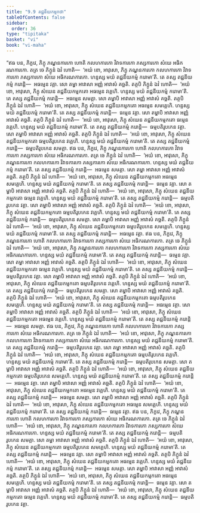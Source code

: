 ```yaml
---
title: "9.9 តជ្ជនីយកម្មកថា"
tableOfContents: false
sidebar:
  order: 36
type: "tipitaka"
basket: "vi"
book: "vi-maha"
---
```



<DynamicBreadcrumb />

<Division number="407" book="vi-maha">

<Paragraph number="1841" book="vi-maha">
“ឥធ បន, ភិក្ខវេ, ភិក្ខុ ភណ្ឌនការកោ ហោតិ កលហការកោ វិវាទការកោ ភស្សការកោ សំឃេ អធិករណការកោ. តត្រ ចេ ភិក្ខូនំ ឯវំ ហោតិ—  ‘អយំ ខោ, អាវុសោ, ភិក្ខុ ភណ្ឌនការកោ កលហការកោ វិវាទការកោ ភស្សការកោ សំឃេ អធិករណការកោ. ហន្ទស្ស មយំ តជ្ជនីយកម្មំ ករោមា’តិ. តេ តស្ស តជ្ជនីយកម្មំ ករោន្តិ—  អធម្មេន វគ្គា. សោ តម្ហា អាវាសា អញ្ញំ អាវាសំ គច្ឆតិ. តត្ថបិ ភិក្ខូនំ ឯវំ ហោតិ—  ‘អយំ ខោ, អាវុសោ, ភិក្ខុ សំឃេន តជ្ជនីយកម្មកតោ អធម្មេន វគ្គេហិ. ហន្ទស្ស មយំ តជ្ជនីយកម្មំ ករោមា’តិ. តេ តស្ស តជ្ជនីយកម្មំ ករោន្តិ—  អធម្មេន សមគ្គា. សោ តម្ហាបិ អាវាសា អញ្ញំ អាវាសំ គច្ឆតិ. តត្ថបិ ភិក្ខូនំ ឯវំ ហោតិ—  ‘អយំ ខោ, អាវុសោ, ភិក្ខុ សំឃេន តជ្ជនីយកម្មកតោ អធម្មេន សមគ្គេហិ. ហន្ទស្ស មយំ តជ្ជនីយកម្មំ ករោមា’តិ. តេ តស្ស តជ្ជនីយកម្មំ ករោន្តិ—  ធម្មេន វគ្គា. សោ តម្ហាបិ អាវាសា អញ្ញំ អាវាសំ គច្ឆតិ. តត្ថបិ ភិក្ខូនំ ឯវំ ហោតិ—  ‘អយំ ខោ, អាវុសោ, ភិក្ខុ សំឃេន តជ្ជនីយកម្មកតោ ធម្មេន វគ្គេហិ. ហន្ទស្ស មយំ តជ្ជនីយកម្មំ ករោមា’តិ. តេ តស្ស តជ្ជនីយកម្មំ ករោន្តិ—  ធម្មបតិរូបកេន វគ្គា. សោ តម្ហាបិ អាវាសា អញ្ញំ អាវាសំ គច្ឆតិ. តត្ថបិ ភិក្ខូនំ ឯវំ ហោតិ—  ‘អយំ ខោ, អាវុសោ, ភិក្ខុ សំឃេន តជ្ជនីយកម្មកតោ ធម្មបតិរូបកេន វគ្គេហិ. ហន្ទស្ស មយំ តជ្ជនីយកម្មំ ករោមា’តិ. តេ តស្ស តជ្ជនីយកម្មំ ករោន្តិ—  ធម្មបតិរូបកេន សមគ្គា.
</Paragraph>

</Division>
<Division number="408" book="vi-maha">

<Paragraph number="1842" book="vi-maha">
ឥធ បន, ភិក្ខវេ, ភិក្ខុ ភណ្ឌនការកោ ហោតិ កលហការកោ វិវាទការកោ ភស្សការកោ សំឃេ អធិករណការកោ. តត្រ ចេ ភិក្ខូនំ ឯវំ ហោតិ—  ‘អយំ ខោ, អាវុសោ, ភិក្ខុ ភណ្ឌនការកោ កលហការកោ វិវាទការកោ ភស្សការកោ សំឃេ អធិករណការកោ. ហន្ទស្ស មយំ តជ្ជនីយកម្មំ ករោមា’តិ. តេ តស្ស តជ្ជនីយកម្មំ ករោន្តិ—  អធម្មេន សមគ្គា. សោ តម្ហា អាវាសា អញ្ញំ អាវាសំ គច្ឆតិ. តត្ថបិ ភិក្ខូនំ ឯវំ ហោតិ—  ‘អយំ ខោ, អាវុសោ, ភិក្ខុ សំឃេន តជ្ជនីយកម្មកតោ អធម្មេន សមគ្គេហិ. ហន្ទស្ស មយំ តជ្ជនីយកម្មំ ករោមា’តិ. តេ តស្ស តជ្ជនីយកម្មំ ករោន្តិ—  ធម្មេន វគ្គា. សោ តម្ហាបិ អាវាសា អញ្ញំ អាវាសំ គច្ឆតិ. តត្ថបិ ភិក្ខូនំ ឯវំ ហោតិ—  ‘អយំ ខោ, អាវុសោ, ភិក្ខុ សំឃេន តជ្ជនីយកម្មកតោ ធម្មេន វគ្គេហិ. ហន្ទស្ស មយំ តជ្ជនីយកម្មំ ករោមា’តិ. តេ តស្ស តជ្ជនីយកម្មំ ករោន្តិ—  ធម្មបតិរូបកេន វគ្គា. សោ តម្ហាបិ អាវាសា អញ្ញំ អាវាសំ គច្ឆតិ. តត្ថបិ ភិក្ខូនំ ឯវំ ហោតិ—  ‘អយំ ខោ, អាវុសោ, ភិក្ខុ សំឃេន តជ្ជនីយកម្មកតោ ធម្មបតិរូបកេន វគ្គេហិ. ហន្ទស្ស មយំ តជ្ជនីយកម្មំ ករោមា’តិ. តេ តស្ស តជ្ជនីយកម្មំ ករោន្តិ—  ធម្មបតិរូបកេន សមគ្គា. សោ តម្ហាបិ អាវាសា អញ្ញំ អាវាសំ គច្ឆតិ. តត្ថបិ ភិក្ខូនំ ឯវំ ហោតិ—  ‘អយំ ខោ, អាវុសោ, ភិក្ខុ សំឃេន តជ្ជនីយកម្មកតោ ធម្មបតិរូបកេន សមគ្គេហិ. ហន្ទស្ស មយំ តជ្ជនីយកម្មំ ករោមា’តិ. តេ តស្ស តជ្ជនីយកម្មំ ករោន្តិ—  អធម្មេន វគ្គា.
</Paragraph>

</Division>
<Division number="409" book="vi-maha">

<Paragraph number="1843" book="vi-maha">
ឥធ បន, ភិក្ខវេ, ភិក្ខុ ភណ្ឌនការកោ ហោតិ កលហការកោ វិវាទការកោ ភស្សការកោ សំឃេ អធិករណការកោ. តត្រ ចេ ភិក្ខូនំ ឯវំ ហោតិ—  ‘អយំ ខោ, អាវុសោ, ភិក្ខុ ភណ្ឌនការកោ កលហការកោ វិវាទការកោ ភស្សការកោ សំឃេ អធិករណការកោ. ហន្ទស្ស មយំ តជ្ជនីយកម្មំ ករោមា’តិ. តេ តស្ស តជ្ជនីយកម្មំ ករោន្តិ—  ធម្មេន វគ្គា. សោ តម្ហា អាវាសា អញ្ញំ អាវាសំ គច្ឆតិ. តត្ថបិ ភិក្ខូនំ ឯវំ ហោតិ—  ‘អយំ ខោ, អាវុសោ, ភិក្ខុ សំឃេន តជ្ជនីយកម្មកតោ ធម្មេន វគ្គេហិ. ហន្ទស្ស មយំ តជ្ជនីយកម្មំ ករោមា’តិ. តេ តស្ស តជ្ជនីយកម្មំ ករោន្តិ—  ធម្មបតិរូបកេន វគ្គា. សោ តម្ហាបិ អាវាសា អញ្ញំ អាវាសំ គច្ឆតិ. តត្ថបិ ភិក្ខូនំ ឯវំ ហោតិ—  ‘អយំ ខោ, អាវុសោ, ភិក្ខុ សំឃេន តជ្ជនីយកម្មកតោ ធម្មបតិរូបកេន វគ្គេហិ. ហន្ទស្ស មយំ តជ្ជនីយកម្មំ ករោមា’តិ. តេ តស្ស តជ្ជនីយកម្មំ ករោន្តិ—  ធម្មបតិរូបកេន សមគ្គា. សោ តម្ហាបិ អាវាសា អញ្ញំ អាវាសំ គច្ឆតិ. តត្ថបិ ភិក្ខូនំ ឯវំ ហោតិ—  ‘អយំ ខោ, អាវុសោ, ភិក្ខុ សំឃេន តជ្ជនីយកម្មកតោ ធម្មបតិរូបកេន សមគ្គេហិ. ហន្ទស្ស មយំ តជ្ជនីយកម្មំ ករោមា’តិ. តេ តស្ស តជ្ជនីយកម្មំ ករោន្តិ—  អធម្មេន វគ្គា. សោ តម្ហាបិ អាវាសា អញ្ញំ អាវាសំ គច្ឆតិ. តត្ថបិ ភិក្ខូនំ ឯវំ ហោតិ—  ‘អយំ ខោ, អាវុសោ, ភិក្ខុ សំឃេន តជ្ជនីយកម្មកតោ អធម្មេន វគ្គេហិ. ហន្ទស្ស មយំ តជ្ជនីយកម្មំ ករោមា’តិ. តេ តស្ស តជ្ជនីយកម្មំ ករោន្តិ—  អធម្មេន សមគ្គា.
</Paragraph>

</Division>
<Division number="410" book="vi-maha">

<Paragraph number="1844" book="vi-maha">
ឥធ បន, ភិក្ខវេ, ភិក្ខុ ភណ្ឌនការកោ ហោតិ កលហការកោ វិវាទការកោ ភស្សការកោ សំឃេ អធិករណការកោ. តត្រ ចេ ភិក្ខូនំ ឯវំ ហោតិ—  ‘អយំ ខោ, អាវុសោ, ភិក្ខុ ភណ្ឌនការកោ កលហការកោ វិវាទការកោ ភស្សការកោ សំឃេ អធិករណការកោ. ហន្ទស្ស មយំ តជ្ជនីយកម្មំ ករោមា’តិ. តេ តស្ស តជ្ជនីយកម្មំ ករោន្តិ—  ធម្មបតិរូបកេន វគ្គា. សោ តម្ហា អាវាសា អញ្ញំ អាវាសំ គច្ឆតិ. តត្ថបិ ភិក្ខូនំ ឯវំ ហោតិ—  ‘អយំ ខោ, អាវុសោ, ភិក្ខុ សំឃេន តជ្ជនីយកម្មកតោ ធម្មបតិរូបកេន វគ្គេហិ. ហន្ទស្ស មយំ តជ្ជនីយកម្មំ ករោមា’តិ. តេ តស្ស តជ្ជនីយកម្មំ ករោន្តិ—  ធម្មបតិរូបកេន សមគ្គា. សោ តម្ហាបិ អាវាសា អញ្ញំ អាវាសំ គច្ឆតិ. តត្ថបិ ភិក្ខូនំ ឯវំ ហោតិ—  ‘អយំ ខោ, អាវុសោ, ភិក្ខុ សំឃេន តជ្ជនីយកម្មកតោ ធម្មបតិរូបកេន សមគ្គេហិ. ហន្ទស្ស មយំ តជ្ជនីយកម្មំ ករោមា’តិ. តេ តស្ស តជ្ជនីយកម្មំ ករោន្តិ—  អធម្មេន វគ្គា. សោ តម្ហាបិ អាវាសា អញ្ញំ អាវាសំ គច្ឆតិ. តត្ថបិ ភិក្ខូនំ ឯវំ ហោតិ—  ‘អយំ ខោ, អាវុសោ, ភិក្ខុ សំឃេន តជ្ជនីយកម្មកតោ អធម្មេន វគ្គេហិ. ហន្ទស្ស មយំ តជ្ជនីយកម្មំ ករោមា’តិ. តេ តស្ស តជ្ជនីយកម្មំ ករោន្តិ—  អធម្មេន សមគ្គា. សោ តម្ហាបិ អាវាសា អញ្ញំ អាវាសំ គច្ឆតិ. តត្ថបិ ភិក្ខូនំ ឯវំ ហោតិ—  ‘អយំ ខោ, អាវុសោ, ភិក្ខុ សំឃេន តជ្ជនីយកម្មកតោ អធម្មេន សមគ្គេហិ. ហន្ទស្ស មយំ តជ្ជនីយកម្មំ ករោមា’តិ. តេ តស្ស តជ្ជនីយកម្មំ ករោន្តិ—  ធម្មេន វគ្គា.
</Paragraph>

</Division>
<Division number="411" book="vi-maha">

<Paragraph number="1845" book="vi-maha">
ឥធ បន, ភិក្ខវេ, ភិក្ខុ ភណ្ឌនការកោ ហោតិ កលហការកោ វិវាទការកោ ភស្សការកោ សំឃេ អធិករណការកោ. តត្រ ចេ ភិក្ខូនំ ឯវំ ហោតិ—  ‘អយំ ខោ, អាវុសោ, ភិក្ខុ ភណ្ឌនការកោ កលហការកោ វិវាទការកោ ភស្សការកោ សំឃេ អធិករណការកោ. ហន្ទស្ស មយំ តជ្ជនីយកម្មំ ករោមា’តិ. តេ តស្ស តជ្ជនីយកម្មំ ករោន្តិ—  ធម្មបតិរូបកេន សមគ្គា. សោ តម្ហា អាវាសា អញ្ញំ អាវាសំ គច្ឆតិ. តត្ថបិ ភិក្ខូនំ ឯវំ ហោតិ—  ‘អយំ ខោ, អាវុសោ, ភិក្ខុ សំឃេន តជ្ជនីយកម្មកតោ ធម្មបតិរូបកេន សមគ្គេហិ. ហន្ទស្ស មយំ តជ្ជនីយកម្មំ ករោមា’តិ. តេ តស្ស តជ្ជនីយកម្មំ ករោន្តិ—  អធម្មេន វគ្គា. សោ តម្ហាបិ អាវាសា អញ្ញំ អាវាសំ គច្ឆតិ. តត្ថបិ ភិក្ខូនំ ឯវំ ហោតិ—  ‘អយំ ខោ, អាវុសោ, ភិក្ខុ សំឃេន តជ្ជនីយកម្មកតោ អធម្មេន វគ្គេហិ. ហន្ទស្ស មយំ តជ្ជនីយកម្មំ ករោមា’តិ. តេ តស្ស តជ្ជនីយកម្មំ ករោន្តិ—  អធម្មេន សមគ្គា. សោ តម្ហាបិ អាវាសា អញ្ញំ អាវាសំ គច្ឆតិ. តត្ថបិ ភិក្ខូនំ ឯវំ ហោតិ—  ‘អយំ ខោ, អាវុសោ, ភិក្ខុ សំឃេន តជ្ជនីយកម្មកតោ អធម្មេន សមគ្គេហិ. ហន្ទស្ស មយំ តជ្ជនីយកម្មំ ករោមា’តិ. តេ តស្ស តជ្ជនីយកម្មំ ករោន្តិ—  ធម្មេន វគ្គា. សោ តម្ហាបិ អាវាសា អញ្ញំ អាវាសំ គច្ឆតិ. តត្ថបិ ភិក្ខូនំ ឯវំ ហោតិ—  ‘អយំ ខោ, អាវុសោ, ភិក្ខុ សំឃេន តជ្ជនីយកម្មកតោ ធម្មេន វគ្គេហិ. ហន្ទស្ស មយំ តជ្ជនីយកម្មំ ករោមា’តិ. តេ តស្ស តជ្ជនីយកម្មំ ករោន្តិ—  ធម្មបតិរូបកេន វគ្គា.
</Paragraph>
</Division>